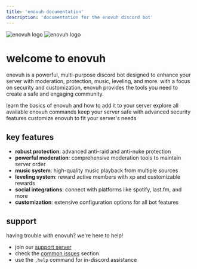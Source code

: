 ```yaml
---
title: 'enovuh documentation'
description: 'documentation for the enovuh discord bot'
---
```


<img
  className="block dark:hidden"
  src="https://enovuh.lol/branding/enovuh-light.svg"
  alt="enovuh logo"
/>
<img
  className="hidden dark:block"
  src="https://enovuh.lol/branding/enovuh-dark.svg"
  alt="enovuh logo"
/>

# welcome to enovuh

enovuh is a powerful, multi-purpose discord bot designed to enhance your server with moderation, protection, music, leveling, and more. with a focus on security and customization, enovuh provides the tools you need to create a safe and engaging community.

<CardGroup cols={2}>
  <Card
    title="getting started"
    icon="play"
    href="/overview/introduction"
  >
    learn the basics of enovuh and how to add it to your server
  </Card>
  <Card
    title="commands"
    icon="terminal"
    href="/commands/utility"
  >
    explore all available enovuh commands
  </Card>
  <Card
    title="protection"
    icon="shield"
    href="/overview/protection"
  >
    keep your server safe with advanced security features
  </Card>
  <Card
    title="configuration"
    icon="gear"
    href="/overview/configuration"
  >
    customize enovuh to fit your server's needs
  </Card>
</CardGroup>

## key features

- **robust protection**: advanced anti-raid and anti-nuke protection
- **powerful moderation**: comprehensive moderation tools to maintain server order
- **music system**: high-quality music playback from multiple sources
- **leveling system**: reward active members with xp and customizable rewards
- **social integrations**: connect with platforms like spotify, last.fm, and more
- **customization**: extensive configuration options for all bot features

## support

having trouble with enovuh? we're here to help!

- join our [support server](https://enovuh.lol/support)
- check the [common issues](/common-issues/permissions) section
- use the `,help` command for in-discord assistance
